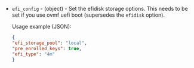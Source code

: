 <!-- Code generated from the comments of the efiConfig struct in builder/proxmox/common/config.go; DO NOT EDIT MANUALLY -->

- `efi_config` - (object) - Set the efidisk storage options. This needs to be set if you use ovmf uefi boot
    (supersedes the `efidisk` option).

    Usage example (JSON):

    ```json
    {
    "efi_storage_pool": "local",
    "pre_enrolled_keys": true,
    "efi_type": "4m"
    }
    ```

<!-- End of code generated from the comments of the efiConfig struct in builder/proxmox/common/config.go; -->
